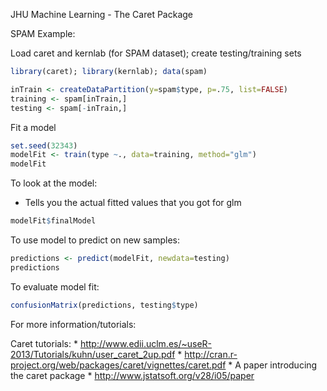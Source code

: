 JHU Machine Learning - The Caret Package

SPAM Example:

Load caret and kernlab (for SPAM dataset); create testing/training sets

```r
library(caret); library(kernlab); data(spam)

inTrain <- createDataPartition(y=spam$type, p=.75, list=FALSE)
training <- spam[inTrain,]
testing <- spam[-inTrain,]
```

Fit a model

```r
set.seed(32343)
modelFit <- train(type ~., data=training, method="glm")
modelFit
```

To look at the model:

- Tells you the actual fitted values that you got for glm 

```r
modelFit$finalModel
```

To use model to predict on new samples:

```r
predictions <- predict(modelFit, newdata=testing)
predictions
```

To evaluate model fit:

```r
confusionMatrix(predictions, testing$type)

```

For more information/tutorials:

Caret tutorials:
  * [http://www.edii.uclm.es/~useR-2013/Tutorials/kuhn/user_caret_2up.pdf](http://www.edii.uclm.es/~useR-2013/Tutorials/kuhn/user_caret_2up.pdf)
  * [http://cran.r-project.org/web/packages/caret/vignettes/caret.pdf](http://cran.r-project.org/web/packages/caret/vignettes/caret.pdf)
* A paper introducing the caret package
  * [http://www.jstatsoft.org/v28/i05/paper](http://www.jstatsoft.org/v28/i05/paper)

